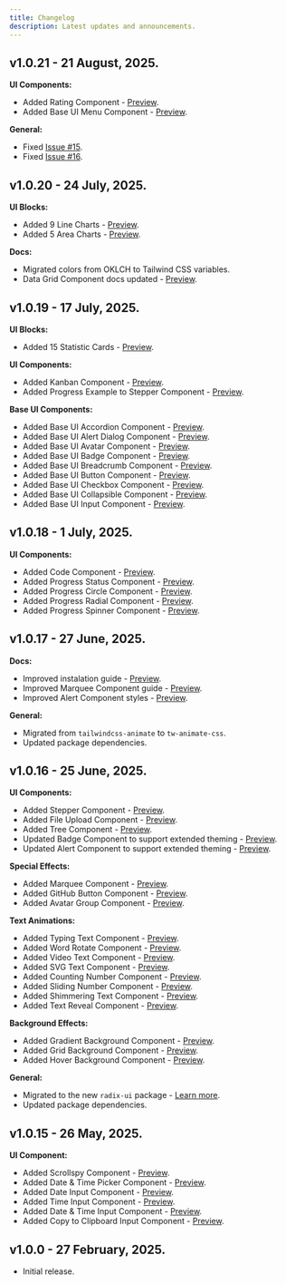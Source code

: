 ```yaml
---
title: Changelog
description: Latest updates and announcements.
---
```


## v1.0.21 - 21 August, 2025.

**UI Components:**

- Added Rating Component - [Preview](/docs/rating).
- Added Base UI Menu Component - [Preview](/docs/base-menu).

**General:**

- Fixed [Issue #15](https://github.com/keenthemes/reui/issues/15).
- Fixed [Issue #16](https://github.com/keenthemes/reui/issues/16).

## v1.0.20 - 24 July, 2025.

**UI Blocks:**

- Added 9 Line Charts - [Preview](/blocks/charts/line-charts).
- Added 5 Area Charts - [Preview](/blocks/charts/area-charts).

**Docs:**

- Migrated colors from OKLCH to Tailwind CSS variables.
- Data Grid Component docs updated - [Preview](/docs/data-grid).

## v1.0.19 - 17 July, 2025.

**UI Blocks:**

- Added 15 Statistic Cards - [Preview](/blocks/cards/statistic-cards).

**UI Components:**

- Added Kanban Component - [Preview](/docs/kanban).
- Added Progress Example to Stepper Component - [Preview](/docs/stepper#progress).

**Base UI Components:**

- Added Base UI Accordion Component - [Preview](/docs/base-accordion).
- Added Base UI Alert Dialog Component - [Preview](/docs/base-alert-dialog).
- Added Base UI Avatar Component - [Preview](/docs/base-avatar).
- Added Base UI Badge Component - [Preview](/docs/base-badge).
- Added Base UI Breadcrumb Component - [Preview](/docs/base-breadcrumb).
- Added Base UI Button Component - [Preview](/docs/base-button).
- Added Base UI Checkbox Component - [Preview](/docs/base-checkbox).
- Added Base UI Collapsible Component - [Preview](/docs/base-collapsible).
- Added Base UI Input Component - [Preview](/docs/base-input).

## v1.0.18 - 1 July, 2025.

**UI Components:**

- Added Code Component - [Preview](/docs/code).
- Added Progress Status Component - [Preview](/docs/progress#status).
- Added Progress Circle Component - [Preview](/docs/progress#circle).
- Added Progress Radial Component - [Preview](/docs/progress#radial).
- Added Progress Spinner Component - [Preview](/docs/progress#spinner).

## v1.0.17 - 27 June, 2025.

**Docs:**

- Improved instalation guide - [Preview](/docs/installation).
- Improved Marquee Component guide - [Preview](/docs/marquee).
- Improved Alert Component styles - [Preview](/docs/alert).

**General:**

- Migrated from `tailwindcss-animate` to `tw-animate-css`.
- Updated package dependencies.

## v1.0.16 - 25 June, 2025.

**UI Components:**

- Added Stepper Component - [Preview](/docs/stepper).
- Added File Upload Component - [Preview](/docs/file-upload).
- Added Tree Component - [Preview](/docs/tree).
- Updated Badge Component to support extended theming - [Preview](/docs/badge).
- Updated Alert Component to support extended theming - [Preview](/docs/alert).

**Special Effects:**

- Added Marquee Component - [Preview](/docs/marquee).
- Added GitHub Button Component - [Preview](/docs/github-button).
- Added Avatar Group Component - [Preview](/docs/avatar-group).

**Text Animations:**

- Added Typing Text Component - [Preview](/docs/typing-text).
- Added Word Rotate Component - [Preview](/docs/word-rotate).
- Added Video Text Component - [Preview](/docs/video-text).
- Added SVG Text Component - [Preview](/docs/svg-text).
- Added Counting Number Component - [Preview](/docs/counting-number).
- Added Sliding Number Component - [Preview](/docs/sliding-number).
- Added Shimmering Text Component - [Preview](/docs/shimmering-text).
- Added Text Reveal Component - [Preview](/docs/text-reveal).

**Background Effects:**

- Added Gradient Background Component - [Preview](/docs/gradient-background).
- Added Grid Background Component - [Preview](/docs/grid-background).
- Added Hover Background Component - [Preview](/docs/hover-background).

**General:**

- Migrated to the new `radix-ui` package - [Learn more](https://ui.shadcn.com/docs/changelog).
- Updated package dependencies.

## v1.0.15 - 26 May, 2025.

**UI Component:**

- Added Scrollspy Component - [Preview](/docs/scrollspy).
- Added Date & Time Picker Component - [Preview](/docs/date-picker#date--time).
- Added Date Input Component - [Preview](/docs/input#date).
- Added Time Input Component - [Preview](/docs/input#time).
- Added Date & Time Input Component - [Preview](/docs/input#date--time).
- Added Copy to Clipboard Input Component - [Preview](/docs/input#copy--to--clipboard).

## v1.0.0 - 27 February, 2025.

- Initial release.
